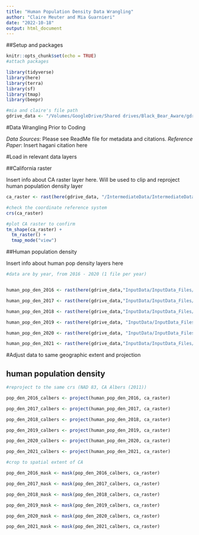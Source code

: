 ```yaml
---
title: "Human Population Density Data Wrangling"
author: "Claire Meuter and Mia Guarnieri"
date: "2022-10-18"
output: html_document
---
```


##Setup and packages

```r
knitr::opts_chunk$set(echo = TRUE)
#attach packages

library(tidyverse)
library(here)
library(terra)
library(sf)
library(tmap)
library(beepr)

#mia and claire's file path
gdrive_data <- "/Volumes/GoogleDrive/Shared drives/Black_Bear_Aware/gdrive_data"

```

#Data Wrangling Prior to Coding

*Data Sources*: Please see ReadMe file for metadata and citations.
*Reference Paper*: Insert hagani citation here

#Load in relevant data layers

##California raster

Insert info about CA raster layer here. Will be used to clip and reproject human population density layer

```r

ca_raster <- rast(here(gdrive_data, "/IntermediateData/IntermediateData_Files/CARaster_Tiger_Reclassed/CARaster_Tiger_Reclassed.img"))

#check the coordinate reference system 
crs(ca_raster)

#plot CA raster to confirm
tm_shape(ca_raster) +
  tm_raster() +
  tmap_mode("view")

```

##Human population density

Insert info about human pop density layers here

```r
#data are by year, from 2016 - 2020 (1 file per year)


human_pop_den_2016 <- rast(here(gdrive_data,"InputData/InputData_Files/HumanPopulationDensity_LandScan/2016_HumanPopulationDensity_LandScan/2016_conus_night_colorized.tif"))

human_pop_den_2017 <- rast(here(gdrive_data,"InputData/InputData_Files/HumanPopulationDensity_LandScan/2017_HumanPopulationDensity_LandScan/2017_conus_night_colorized.tif"))

human_pop_den_2018 <- rast(here(gdrive_data,"InputData/InputData_Files/HumanPopulationDensity_LandScan/2018_HumanPopulationDensity_LandScan/2018_conus_night_colorized.tif"))

human_pop_den_2019 <- rast(here(gdrive_data, "InputData/InputData_Files/HumanPopulationDensity_LandScan/2019_HumanPopulationDensity_LandScan/2019_conus_night_colorized.tif"))

human_pop_den_2020 <- rast(here(gdrive_data, "InputData/InputData_Files/HumanPopulationDensity_LandScan/2020_HumanPopulationDensity_LandScan/2020_conus_night_colorized.tif"))

human_pop_den_2021 <- rast(here(gdrive_data,"InputData/InputData_Files/HumanPopulationDensity_LandScan/2021_HumanPopulationDensity_LandScan/2021_conus_night_colorized.tif"))

```

#Adjust data to same geographic extent and projection

## human population density 
```r
#reproject to the same crs (NAD 83, CA Albers (2011))

pop_den_2016_calbers <- project(human_pop_den_2016, ca_raster)

pop_den_2017_calbers <- project(human_pop_den_2017, ca_raster)

pop_den_2018_calbers <- project(human_pop_den_2018, ca_raster)

pop_den_2019_calbers <- project(human_pop_den_2019, ca_raster)

pop_den_2020_calbers <- project(human_pop_den_2020, ca_raster)

pop_den_2021_calbers <- project(human_pop_den_2021, ca_raster)

#crop to spatial extent of CA

pop_den_2016_mask <- mask(pop_den_2016_calbers, ca_raster)

pop_den_2017_mask <- mask(pop_den_2017_calbers, ca_raster)

pop_den_2018_mask <- mask(pop_den_2018_calbers, ca_raster)

pop_den_2019_mask <- mask(pop_den_2019_calbers, ca_raster)

pop_den_2020_mask <- mask(pop_den_2020_calbers, ca_raster)

pop_den_2021_mask <- mask(pop_den_2021_calbers, ca_raster)

```


